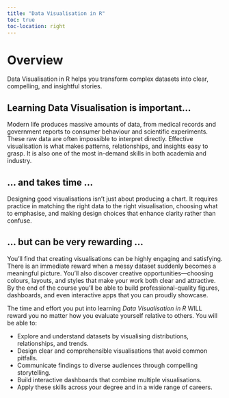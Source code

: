 ```yaml
---
title: "Data Visualisation in R"
toc: true
toc-location: right
---
```


# Overview

Data Visualisation in R helps you transform complex datasets into clear, compelling, and insightful stories.  

## Learning Data Visualisation is important...

Modern life produces massive amounts of data, from medical records and government reports to consumer behaviour and scientific experiments. These raw data are often impossible to interpret directly. Effective visualisation is what makes patterns, relationships, and insights easy to grasp. It is also one of the most in-demand skills in both academia and industry.

## ... and takes time ...

Designing good visualisations isn’t just about producing a chart. It requires practice in matching the right data to the right visualisation, choosing what to emphasise, and making design choices that enhance clarity rather than confuse.

## ... but can be very rewarding ...

You’ll find that creating visualisations can be highly engaging and satisfying. There is an immediate reward when a messy dataset suddenly becomes a meaningful picture. You’ll also discover creative opportunities—choosing colours, layouts, and styles that make your work both clear and attractive. By the end of the course you’ll be able to build professional-quality figures, dashboards, and even interactive apps that you can proudly showcase.

The time and effort you put into learning *Data Visualisation in R* WILL reward you no matter how you evaluate yourself relative to others. You will be able to:

- Explore and understand datasets by visualising distributions, relationships, and trends.
- Design clear and comprehensible visualisations that avoid common pitfalls.
- Communicate findings to diverse audiences through compelling storytelling.
- Build interactive dashboards that combine multiple visualisations.
- Apply these skills across your degree and in a wide range of careers.
